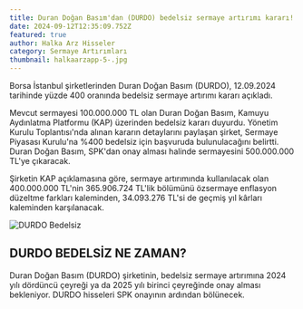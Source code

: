```yaml
---
title: Duran Doğan Basım'dan (DURDO) bedelsiz sermaye artırımı kararı!
date: 2024-09-12T12:35:09.752Z
featured: true
author: Halka Arz Hisseler
category: Sermaye Artırımları
thumbnail: halkaarzapp-5-.jpg
---
```

Borsa İstanbul şirketlerinden Duran Doğan Basım (DURDO), 12.09.2024 tarihinde yüzde 400 oranında bedelsiz sermaye artırımı kararı açıkladı.

Mevcut sermayesi 100.000.000 TL olan Duran Doğan Basım, Kamuyu Aydınlatma Platformu (KAP) üzerinden bedelsiz kararı duyurdu. Yönetim Kurulu Toplantısı'nda alınan kararın detaylarını paylaşan şirket, Sermaye Piyasası Kurulu'na %400 bedelsiz için başvuruda bulunulacağını belirtti. Duran Doğan Basım, SPK'dan onay alması halinde sermayesini 500.000.000 TL'ye çıkaracak.

Şirketin KAP açıklamasına göre, sermaye artırımında kullanılacak olan 400.000.000 TL'nin 365.906.724 TL'lik bölümünü özsermaye enflasyon düzeltme farkları kaleminden, 34.093.276 TL'si de geçmiş yıl kârları kaleminden karşılanacak.

![DURDO Bedelsiz](durdo.jpg "DURDO Bedelsiz")

## **DURDO BEDELSİZ NE ZAMAN?**

Duran Doğan Basım (DURDO) şirketinin, bedelsiz sermaye artırımına 2024 yılı dördüncü çeyreği ya da 2025 yılı birinci çeyreğinde onay alması bekleniyor. DURDO hisseleri SPK onayının ardından bölünecek.